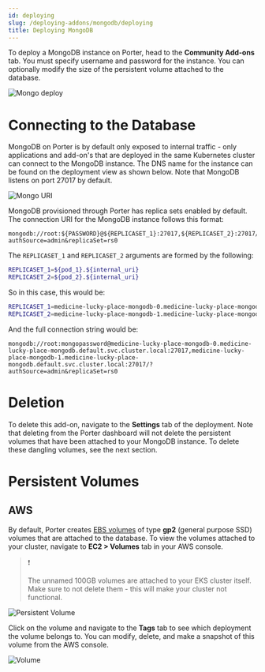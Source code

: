 ```yaml
---
id: deploying
slug: /deploying-addons/mongodb/deploying
title: Deploying MongoDB
---
```


To deploy a MongoDB instance on Porter, head to the **Community Add-ons** tab. You must specify username and password for the instance. You can optionally modify the size of the persistent volume attached to the database.

![Mongo deploy](https://files.readme.io/b401d7a-Screen_Shot_2021-03-19_at_12.49.14_PM.png "Screen Shot 2021-03-19 at 12.49.14 PM.png")

# Connecting to the Database

MongoDB on Porter is by default only exposed to internal traffic - only applications and add-on's that are deployed in the same Kubernetes cluster can connect to the MongoDB instance. The DNS name for the instance can be found on the deployment view as shown below. Note that MongoDB listens on port 27017 by default.

![Mongo URI](https://files.readme.io/7fa74b5-Screen_Shot_2021-03-19_at_1.14.43_PM.png "Screen Shot 2021-03-19 at 1.14.43 PM.png")

MongoDB provisioned through Porter has replica sets enabled by default. The connection URI for the MongoDB instance follows this format:

```
mongodb://root:${PASSWORD}@${REPLICASET_1}:27017,${REPLICASET_2}:27017/?authSource=admin&replicaSet=rs0
```

The `REPLICASET_1` and `REPLICASET_2` arguments are formed by the following:

```sh
REPLICASET_1=${pod_1}.${internal_uri}
REPLICASET_2=${pod_2}.${internal_uri}
```

So in this case, this would be:

```sh
REPLICASET_1=medicine-lucky-place-mongodb-0.medicine-lucky-place-mongodb.default.svc.cluster.local
REPLICASET_2=medicine-lucky-place-mongodb-1.medicine-lucky-place-mongodb.default.svc.cluster.local
```

And the full connection string would be:

```
mongodb://root:mongopassword@medicine-lucky-place-mongodb-0.medicine-lucky-place-mongodb.default.svc.cluster.local:27017,medicine-lucky-place-mongodb-1.medicine-lucky-place-mongodb.default.svc.cluster.local:27017/?authSource=admin&replicaSet=rs0
```

# Deletion

To delete this add-on, navigate to the **Settings** tab of the deployment. Note that deleting from the Porter dashboard will not delete the persistent volumes that have been attached to your MongoDB instance. To delete these dangling volumes, see the next section.

# Persistent Volumes

## AWS

By default, Porter creates [EBS volumes](https://docs.aws.amazon.com/AWSEC2/latest/UserGuide/ebs-volumes.html) of type **gp2** (general purpose SSD) volumes that are attached to the database. To view the volumes attached to your cluster, navigate to **EC2 > Volumes** tab in your AWS console.

> ❗️
>
> The unnamed 100GB volumes are attached to your EKS cluster itself. Make sure to not delete them - this will make your cluster not functional.

![Persistent Volume](https://files.readme.io/db82b92-Screen_Shot_2021-03-18_at_3.11.11_PM.png "Screen Shot 2021-03-18 at 3.11.11 PM.png")

Click on the volume and navigate to the **Tags** tab to see which deployment the volume belongs to. You can modify, delete, and make a snapshot of this volume from the AWS console.

![Volume](https://files.readme.io/ba15d35-Screen_Shot_2021-03-18_at_3.17.19_PM.png "Screen Shot 2021-03-18 at 3.17.19 PM.png")
